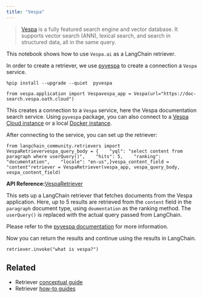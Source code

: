 ```yaml
---
title: "Vespa"
---
```


> [Vespa](https://vespa.ai/) is a fully featured search engine and vector database. It supports vector search (ANN), lexical search, and search in structured data, all in the same query.

This notebook shows how to use `Vespa.ai` as a LangChain retriever.

In order to create a retriever, we use [pyvespa](https://pyvespa.readthedocs.io/en/latest/index.html) to create a connection a `Vespa` service.

```
%pip install --upgrade --quiet  pyvespa
```

```
from vespa.application import Vespavespa_app = Vespa(url="https://doc-search.vespa.oath.cloud")
```

This creates a connection to a `Vespa` service, here the Vespa documentation search service. Using `pyvespa` package, you can also connect to a [Vespa Cloud instance](https://pyvespa.readthedocs.io/en/latest/deploy-vespa-cloud.html) or a local [Docker instance](https://pyvespa.readthedocs.io/en/latest/deploy-docker.html).

After connecting to the service, you can set up the retriever:

```
from langchain_community.retrievers import VespaRetrievervespa_query_body = {    "yql": "select content from paragraph where userQuery()",    "hits": 5,    "ranking": "documentation",    "locale": "en-us",}vespa_content_field = "content"retriever = VespaRetriever(vespa_app, vespa_query_body, vespa_content_field)
```

**API Reference:**[VespaRetriever](https://python.langchain.com/api_reference/community/retrievers/langchain_community.retrievers.vespa_retriever.VespaRetriever.html)

This sets up a LangChain retriever that fetches documents from the Vespa application. Here, up to 5 results are retrieved from the `content` field in the `paragraph` document type, using `doumentation` as the ranking method. The `userQuery()` is replaced with the actual query passed from LangChain.

Please refer to the [pyvespa documentation](https://pyvespa.readthedocs.io/en/latest/getting-started-pyvespa.html#Query) for more information.

Now you can return the results and continue using the results in LangChain.

```
retriever.invoke("what is vespa?")
```

## Related

* Retriever [conceptual guide](/oss/concepts/retrievers)
* Retriever [how-to guides](/oss/how_to/#retrievers)
